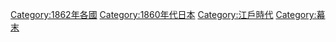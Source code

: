 {{Portal|日本}}
{{Year category}}
{{Year by category
|m=1
|c=8
|d=6
|y=2
|cat=日本
|sortkey=Japan
|parent=19世纪各年日本
|subcat=1862年各國
}}
{{Commons category|1862 in Japan}}


[[Category:1862年各國|Category:1862年各國]]
[[Category:1860年代日本|Category:1860年代日本]]
[[Category:江戶時代|Category:江戶時代]]
[[Category:幕末|Category:幕末]]